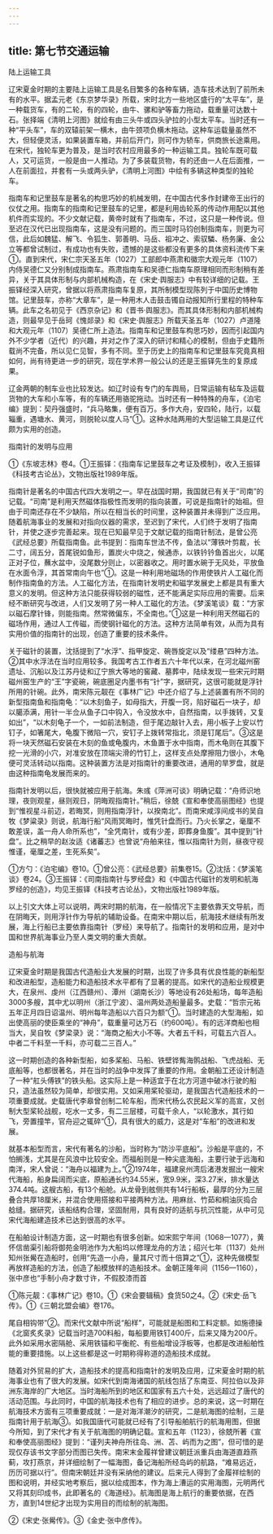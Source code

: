 ```yaml
---
---
---
```

title: 第七节交通运输
---



陆上运输工具

辽宋夏金时期的主要陆上运输工具是名目繁多的各种车辆，造车技术达到了前所未有的水平。据孟元老《东京梦华录》所载，宋时北方一些地区盛行的“太平车”，是一种载货车，有的二轮，有的四轮，由牛、骡和驴等畜力拖动，载重量可达数十石。张择端《清明上河图》就绘有由三头牛或四头驴拉的小型太平车。当时还有一种“平头车”，车的双辕前架一横木，由牛颈项负横木拖动。这种车运载量虽然不大，但轻便灵活，如果装置车箱，并前后开门，则可作为轿车，供商旅长途乘用。在宋代，独轮车更为普及，是当时农村应用最多的一种运输工具。独轮车既可载人，又可运货，一般是由一人推动。为了多装载货物，有的还由一人在后面推，一人在前面拉，并套有一头或两头驴，《清明上河图》中绘有多辆这种类型的独轮车。

指南车和记里鼓车是著名的构思巧妙的机械发明，在中国古代多作封建帝王出行的仪仗之用。指南车的指南和记里鼓车的记里，都是利用齿轮系的传动作用配以其他机件而实现的。不少文献记载，黄帝时就有了指南车，不过，这只是一种传说。但至迟在汉代已出现指南车，这是没有问题的。而三国时马钧创制指南车，则更为可信，此后如魏猛、解飞、令狐生、郭善明、马岳、祖冲之、索驭驎、杨务廉、金公立等都曾试制过，有成功也有失败，遗憾的是这些都没有更多的具体资料流传下来①。直到宋代，宋仁宗天圣五年（1027）工部郎中燕肃和徽宗大观元年（1107）内侍吴德仁又分别制成指南车。燕肃指南车和吴德仁指南车原理相同而形制稍有差异，关于其具体形制与内部机械构造，在《宋史·舆服志》中有较详细的记载。王振铎经深入研究，曾据以将燕肃指南车复原，其所制模型现陈列于中国历史博物馆。记里鼓车，亦称“大章车”，是一种用木人击鼓击镯自动报知所行里程的特种车辆。此车之名初见于《西京杂记》和《晋书·舆服志》。而其具体形制和内部机械构造，则最早见于岳珂《愧郯录》和《宋史·舆服志》所载天圣五年（1027）卢道隆和大观元年（1107）吴德仁所上造法。指南车和记里鼓车构思巧妙，因而引起国内外不少学者（近代）的兴趣，并对之作了深入的研讨和精心的模制，但由于史籍所载尚不完备，所以见仁见智，多有不同。至于历史上的指南车和记里鼓车究竟真相如何，尚有待更进一步的研究，现在学术界一般公认的还是王振铎先生的复原成果。

辽金两朝的制车业也比较发达。如辽时设有专门的车舆局，日常运输有毡车及运载货物的大车和小车等，有的车辆还用骆驼拖动。当时还有一种特殊的舟车，《泊宅编》提到：契丹强盛时，“兵马略集，便有百万。多作大舟，安四轮，陆行，以载辎重，遇塘水、黄河，则脱轮以度人马”①。这种水陆两用的大型运输工具是辽代颇为实用的创造。

指南针的发明与应用

①《东坡志林》卷4。①王振铎：《指南车记里鼓车之考证及模制》，收入王振铎《科技考古论丛》，文物出版社1989年版。

指南针是著名的中国古代四大发明之一。早在战国时期，我国就已有关于“司南”的记载。“司南”是利用天然磁体指极性而发明的指向装置，可说是指南针的始祖。但由于司南还存在不少缺陷，所以在相当长的时间里，这种装置并未得到广泛应用。随着航海事业的发展和对指向仪器的需求，至迟到了宋代，人们终于发明了指南针，并使之逐步完善起来。现在已知最早见于文献记载的指南针制法，是曾公亮《武经总要》所载指南鱼。此书提到：指南车世法不传，鱼法以“薄铁叶剪裁，长二寸，阔五分，首尾锐如鱼形，置炭火中烧之，候通赤，以铁钤钤鱼首出火，以尾正对子位，蘸水盆中，没尾数分则止，以密器收之。用时置水碗于无风处，平放鱼在水面令浮，其首常南向午也”①。这是一种利用地磁场的作用使铁片人工磁化而制作指南鱼的方法。人工磁化方法，在指南针发明史和磁学发展史上都是具有重大意义的发明。但这种方法只能获得较弱的磁性，还不能满足实际应用的需要。后来经不断研究与改进，人们又发明了另一种人工磁化的方法。《梦溪笔谈》载：“方家以磁石摩针锋，则能指南。然常微偏东，不全南也。”①这是一种利用天然磁石的磁场作用，通过人工传磁，而使钢针磁化的方法。这种方法简单有效，从而为具有实用价值的指南针的出现，创造了重要的技术条件。

关于磁针的装置，沈括提到了“水浮”、指甲旋定、碗唇旋定以及“缕悬”四种方法。②其中水浮法在当时应用较多。我国考古工作者五六十年代以来，在河北磁州窑遗址、沉船以及江苏丹徒和辽宁旅大等地的窖藏、墓葬中，陆续发现一些宋元时期磁州窑生产的“王”字瓷碗，碗底圈足内墨书有“针”字，据研究，这很可能就是浮针所用的针碗。此外，南宋陈元靓在《事林广记》中还介绍了与上述装置有所不同的新型指南鱼和指南龟：“以木刻鱼子，如母指大，开腹一窍，陷好磁石一块子，却以臈添满，用针一半佥从鱼子口中钩入，令没放水中，自然指南，以手拨转，又复如出”，“以木刻龟子一个，一如前法制造，但于尾边敲针入去，用小板子上安以竹钉子，如箸尾大，龟腹下微陷一穴，安钉子上拨转常指北，须是钉尾后”。③这是将一块天然磁石安装在木刻的鱼或龟腹内，木鱼置于水中指南，而木龟则在其腹下挖一光滑的小穴，对准安放在顶端尖滑的竹钉上，这样支点处摩擦阻力很小，木龟便可灵活转动以指南。这种装置方法是对指南针的重要改进，通用的旱罗盘，就是由这种指南龟发展而来的。

指南针发明以后，很快就被应用于航海。朱彧《萍洲可谈》明确记载：“舟师识地理，夜则观星，昼则观日，阴晦观指南针。”稍后，徐兢《宣和奉使高丽图经》也提到“惟视星斗前迈，若晦冥，则用指南浮针，以揆南北”。而南宋咸淳间成书的吴自牧《梦粱录》则说，航海行船“风雨冥晦时，惟凭针盘而行。乃火长掌之，毫厘不敢差误，盖一舟人命所系也”，“全凭南针，或有少差，即葬身鱼腹”。其中提到“针盘”。比之稍早的赵汝适《诸蕃志》也曾说“舟舶来往，惟以指南针为则，昼夜守视惟谨，毫厘之差，生死系矣”。

①方勺：《泊宅编》卷10。①曾公亮：《武经总要》前集卷15。②沈括：《梦溪笔谈》卷24。③王振铎：《司南指南针与罗经盘》和《中国古代磁针的发明和航海罗经的创造》，均见王振铎《科技考古论丛》，文物出版社1989年版。

以上引文大体上可以说明，两宋时期的航海，在一般情况下主要依靠天文导航，而在阴晦天，则用浮针作为导航的辅助设备。在南宋中期以后，航海技术继续有所发展，海上行船已主要依靠指南针（罗经）来导航了。指南针的发明和应用，是对中国和世界航海事业乃至人类文明的重大贡献。

造船与航海

辽宋夏金时期是我国古代造船业大发展的时期，出现了许多具有优良性能的新船型和改进船型，造船能力和造船技术水平都有了显著的提高。如宋代的造船业规模更大，在泉州、虔州（江西赣州）、潭州（湖南长沙）等地设有26处船场，每年造船3000多艘，其中尤以明州（浙江宁波）、温州两处造船量最多。史载：“哲宗元祐五年正月四日诏温州、明州每年造船以六百只为额”①。当时建造的大型海船，如出使高丽的使臣乘坐的“神舟”，载重量可达万石（约600吨）。有的远洋商船也相当大，吴自牧《梦梁录》说：“海商之船大小不等。大者五千料，可载五六百人。中者二千料至一千料，亦可载二三百人。”

这一时期创造的各种新型船，如多桨船、马船、铁壁铧觜海鹘战船、飞虎战船、无底船等，也都很著名，并在当时的战争中发挥了重要的作用。金朝船工还设计制造了一种“舡头傅铁”的铁头船。这实际上是一种适宜于在北方河道中破冰行驶的船只，造法虽然较为简单，却很实用。又如采用桨轮驱动，是我国古代造船技术的一项重要成就。史载唐代李皋曾创制二轮车船，而宋代杨么农民起义军的高宣，又创制大型桨轮战舰，吃水一丈多，有二三层楼，可载千余人，“以轮激水，其行如飞，旁置撞竿，官舟迎之辄碎”①，具有很大的威力，这是对“车船”的改进和发展。

就基本船型而言，宋代有著名的沙船，当时称为“防沙平底船”。沙船是平底的，不怕搁浅，尤其是在风浪中比较安全。而福船则是一种尖底海船，主要行驶于远海和南洋，宋人曾说：“海舟以福建为上。”②1974年，福建泉州湾后渚港发掘出一艘宋代海船，船身扁阔而尖底，原船通长约34.55米，宽9.9米，深3.27米，排水量达374.4吨。这艘古船，有13个船舱。从龙骨到舷侧共有14行船板，最厚的分为三层叠合共厚18厘米，并混合使用搭接和平接两种方法。用麻丝、竹茹和桐油灰捣合艌缝。据研究，该船结构合理，坚固耐用，具有良好的适航与抗沉性能，从中可见宋代海船建造技术已达到很高的水平。

在船舶设计制造方面，这一时期也有很多创新。如宋熙宁年间（1068—1077），黄怀信凿渠引船将御苑金明池作为大船坞以修理龙舟的方法；绍兴七年（1137）处州知州张觷在造船时，创用“先造一小舟，量其尺寸而十倍算之”①，这种先做模型再放样造船的方法，创造了船模放样的造船技术。金朝正隆年间（1156—1160），张中彦也“手制小舟才数寸许，不假胶漆而首

①陈元靓：《事林广记》卷10。①《宋会要辑稿》食货50之4。②《宋史·岳飞传》。①《三朝北盟会编》卷176。

尾自相钩带”②。而宋代文献中所说“船样”，可能就是船图和工料定额。如施德操《北窗炙炙录》记载当时造700料船，每船要用铁钉400斤，后来又降为200斤。此外如采用水密隔舱、采用铁锚和平衡舵、有些船增设浮板等，也都是改进船舶性能的重要措施。以上这些都是这一时期称得称道的造船技术成就。

随着对外贸易的扩大，造船技术的提高和指南针的发明及应用，辽宋夏金时期的航海事业也有了很大的发展。如宋代到南海诸国的航线包括了东南亚、阿拉伯以及非洲东海岸的广大地区。当时海船所到的地区和国家有五六十处，远远超过了唐代的活动范围。与此同时，中国的航海技术也有了相应的进步。总的来说，这一时期在航海技术方面有三项重要成就：一是对海洋潮汐的研究，二是航海图的绘制，三是指南针用于航海③。如我国唐代可能就已经有了引导船舶航行的航海用图，但据今所知，到了宋代才有关于航海图的明确记载。宣和五年（1123），徐兢所著《宣和奉使高丽图经》提到：“谨列夫神舟所往岛、洲、苫、屿而为之图”，但可惜的是现仅存该书文字部分而图已失传。南宋末金履祥曾建议朝廷派重兵由海道直趋燕蓟，攻打燕京，并详细绘制了一幅海图，备记海船所经岛屿的航路，“难易远近，历历可据以行”。但南宋朝廷并没有采纳他的建议。后来元人得到了金履祥绘制的图和说明，并经实地考察后，据以绘成图本，作为海上漕运的实用海图，元明两代又将其刻印成书，此即著名的《海道经》。航海图是海上航行的重要依据，在西方，直到14世纪才出现为实用目的而绘制的航海图。

②《宋史·张觷传》。③《金史·张中彦传》。